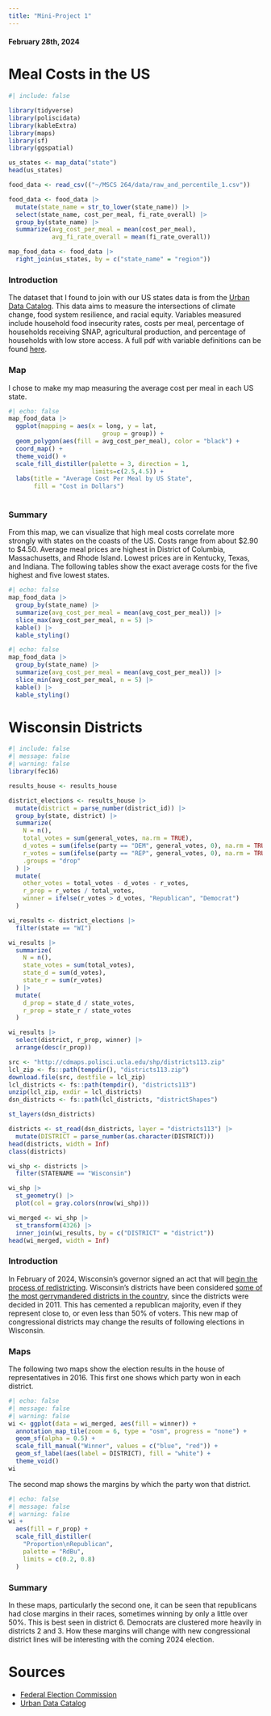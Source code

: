```yaml
---
title: "Mini-Project 1"
---
```


#### February 28th, 2024

# Meal Costs in the US

```r
#| include: false

library(tidyverse)
library(poliscidata)
library(kableExtra)
library(maps)
library(sf)
library(ggspatial)

us_states <- map_data("state")
head(us_states)

food_data <- read_csv(("~/MSCS 264/data/raw_and_percentile_1.csv"))

food_data <- food_data |>
  mutate(state_name = str_to_lower(state_name)) |>
  select(state_name, cost_per_meal, fi_rate_overall) |>
  group_by(state_name) |>
  summarize(avg_cost_per_meal = mean(cost_per_meal),
            avg_fi_rate_overall = mean(fi_rate_overall))

map_food_data <- food_data |>
  right_join(us_states, by = c("state_name" = "region"))
```

### Introduction

The dataset that I found to join with our US states data is from the [Urban Data Catalog](https://datacatalog.urban.org/dataset/food-systems-resilience-and-equity). This data aims to measure the intersections of climate change, food system resilience, and racial equity. Variables measured include household food insecurity rates, costs per meal, percentage of households receiving SNAP, agricultural production, and percentage of households with low store access. A full pdf with variable definitions can be found [here](https://datacatalog.urban.org/sites/default/files/data-dictionary-files/technical-appendix.pdf).

### Map

I chose to make my map measuring the average cost per meal in each US state.

```r
#| echo: false
map_food_data |>
  ggplot(mapping = aes(x = long, y = lat,
                          group = group)) + 
  geom_polygon(aes(fill = avg_cost_per_meal), color = "black") + 
  coord_map() + 
  theme_void() +  
  scale_fill_distiller(palette = 3, direction = 1,
                       limits=c(2.5,4.5)) +
  labs(title = "Average Cost Per Meal by US State",
       fill = "Cost in Dollars")
  
```

### Summary

From this map, we can visualize that high meal costs correlate more strongly with states on the coasts of the US. Costs range from about \$2.90 to \$4.50. Average meal prices are highest in District of Columbia, Massachusetts, and Rhode Island. Lowest prices are in Kentucky, Texas, and Indiana. The following tables show the exact average costs for the five highest and five lowest states.

```r
#| echo: false
map_food_data |>
  group_by(state_name) |>
  summarize(avg_cost_per_meal = mean(avg_cost_per_meal)) |>
  slice_max(avg_cost_per_meal, n = 5) |>
  kable() |>
  kable_styling()
```

```r
#| echo: false
map_food_data |>
  group_by(state_name) |>
  summarize(avg_cost_per_meal = mean(avg_cost_per_meal)) |>
  slice_min(avg_cost_per_meal, n = 5) |>
  kable() |>
  kable_styling()
```

# Wisconsin Districts

```r
#| include: false
#| message: false
#| warning: false
library(fec16)

results_house <- results_house

district_elections <- results_house |>
  mutate(district = parse_number(district_id)) |>
  group_by(state, district) |>
  summarize(
    N = n(), 
    total_votes = sum(general_votes, na.rm = TRUE),
    d_votes = sum(ifelse(party == "DEM", general_votes, 0), na.rm = TRUE),
    r_votes = sum(ifelse(party == "REP", general_votes, 0), na.rm = TRUE),
    .groups = "drop"
  ) |>
  mutate(
    other_votes = total_votes - d_votes - r_votes,
    r_prop = r_votes / total_votes,  
    winner = ifelse(r_votes > d_votes, "Republican", "Democrat")
  )

wi_results <- district_elections |>
  filter(state == "WI")

wi_results |>
  summarize(
    N = n(), 
    state_votes = sum(total_votes), 
    state_d = sum(d_votes), 
    state_r = sum(r_votes)
  ) |>
  mutate(
    d_prop = state_d / state_votes, 
    r_prop = state_r / state_votes
  )

wi_results |>
  select(district, r_prop, winner) |>
  arrange(desc(r_prop))

src <- "http://cdmaps.polisci.ucla.edu/shp/districts113.zip"
lcl_zip <- fs::path(tempdir(), "districts113.zip")
download.file(src, destfile = lcl_zip)
lcl_districts <- fs::path(tempdir(), "districts113")
unzip(lcl_zip, exdir = lcl_districts)
dsn_districts <- fs::path(lcl_districts, "districtShapes")

st_layers(dsn_districts)

districts <- st_read(dsn_districts, layer = "districts113") |>
  mutate(DISTRICT = parse_number(as.character(DISTRICT)))
head(districts, width = Inf)
class(districts)

wi_shp <- districts |>
  filter(STATENAME == "Wisconsin")

wi_shp |>
  st_geometry() |>
  plot(col = gray.colors(nrow(wi_shp)))

wi_merged <- wi_shp |>
  st_transform(4326) |>
  inner_join(wi_results, by = c("DISTRICT" = "district"))
head(wi_merged, width = Inf)
```

### Introduction

In February of 2024, Wisconsin's governor signed an act that will [begin the process of redistricting](https://www.jsonline.com/story/news/politics/elections/2024/02/22/wisconsin-has-new-legislative-maps-are-congressional-maps-next/72697386007/). Wisconsin's districts have been considered [some of the most gerrymandered districts in the country](https://www.theguardian.com/us-news/2023/nov/20/deliberate-and-anti-democratic-wisconsin-grapples-with-partisan-gerrymandering#:~:text=The%20case%2C%20Clarke%20v%20Wisconsin,most%20gerrymandered%20in%20the%20US.), since the districts were decided in 2011. This has cemented a republican majority, even if they represent close to, or even less than 50% of voters. This new map of congressional districts may change the results of following elections in Wisconsin.

### Maps

The following two maps show the election results in the house of representatives in 2016. This first one shows which party won in each district.

```r
#| echo: false
#| message: false
#| warning: false
wi <- ggplot(data = wi_merged, aes(fill = winner)) +
  annotation_map_tile(zoom = 6, type = "osm", progress = "none") + 
  geom_sf(alpha = 0.5) +
  scale_fill_manual("Winner", values = c("blue", "red")) + 
  geom_sf_label(aes(label = DISTRICT), fill = "white") + 
  theme_void()
wi
```

The second map shows the margins by which the party won that district.

```r
#| echo: false
#| message: false
#| warning: false
wi +
  aes(fill = r_prop) + 
  scale_fill_distiller(
    "Proportion\nRepublican", 
    palette = "RdBu", 
    limits = c(0.2, 0.8)
  )
```

### Summary

In these maps, particularly the second one, it can be seen that republicans had close margins in their races, sometimes winning by only a little over 50%. This is best seen in district 6. Democrats are clustered more heavily in districts 2 and 3. How these margins will change with new congressional district lines will be interesting with the coming 2024 election.

# Sources

-   [Federal Election Commission](https://www.fec.gov/data/browse-data/?tab=bulk-data)
-   [Urban Data Catalog](https://datacatalog.urban.org/dataset/food-systems-resilience-and-equity)
